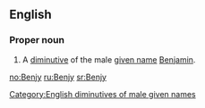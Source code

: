 ==English==

===Proper noun===
{{en-proper noun}}

# A [[diminutive]] of the male [[given name]] [[Benjamin]].

[[Category:English diminutives of male given names]]

[[no:Benjy]]
[[ru:Benjy]]
[[sr:Benjy]]